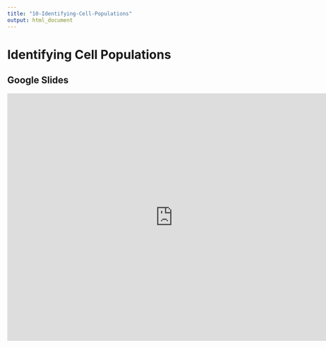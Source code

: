 ```yaml
---
title: "10-Identifying-Cell-Populations"
output: html_document
---
```


# Identifying Cell Populations

## Google Slides

<iframe src="https://docs.google.com/presentation/d/e/2PACX-1vQ7LtAYfZ-byESDumMCdHzo8xaT2lJs2fi4XbVg9SzCDbjUg4TxqIe4xe8PZ36t9qJ-Wq0iQBMXlX1B/embed?start=false&loop=false&delayms=3000" frameborder="0" width="760" height="569" allowfullscreen="true" mozallowfullscreen="true" webkitallowfullscreen="true"></iframe>